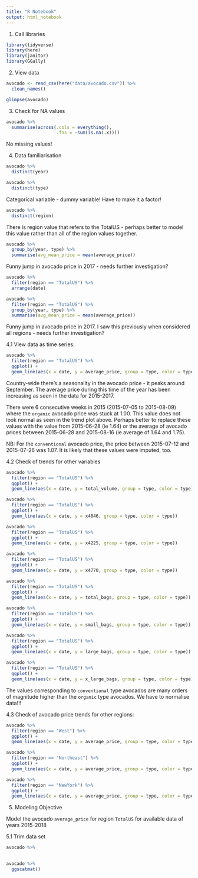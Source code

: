 ```yaml
---
title: "R Notebook"
output: html_notebook
---
```



1. Call libraries
```r
library(tidyverse)
library(here)
library(janitor)
library(GGally)
```



2. View data
```r
avocado <- read_csv(here("data/avocado.csv")) %>% 
  clean_names()

glimpse(avocado)
```

3. Check for NA values
```r
avocado %>% 
  summarise(across(.cols = everything(),
                   .fns = ~sum(is.na(.x))))

```
No missing values!



4. Data familiarisation

```r
avocado %>% 
  distinct(year)
```

```r
avocado %>% 
  distinct(type)
```
Categorical variable - dummy variable! Have to make it a factor!


```r
avocado %>% 
  distinct(region)
```
There is region value that refers to the TotalUS - perhaps better to model this value rather than all of the region values together.



```r
avocado %>% 
  group_by(year, type) %>% 
  summarise(avg_mean_price = mean(average_price))
```
Funny jump in avocado price in 2017 - needs further investigation?


```r
avocado %>% 
  filter(region == "TotalUS") %>% 
  arrange(date)
```

```r
avocado %>% 
  filter(region == "TotalUS") %>%
  group_by(year, type) %>% 
  summarise(avg_mean_price = mean(average_price))
```
Funny jump in avocado price in 2017. I saw this previously when considered all regions - needs further investigation?



4.1 View data as time series:

```r
avocado %>% 
  filter(region == "TotalUS") %>%
  ggplot() +
  geom_line(aes(x = date, y = average_price, group = type, color = type))
```
Country-wide there's a seasonality in the avocado price - it peaks around September. The average price during this time of the year has been increasing as seen in the data for 2015-2017.

There were 6 consecutive weeks in 2015 (2015-07-05	to 2015-08-09) where the ``organic`` avocado price was stuck at 1.00. This value does not look normal as seen in the trend plot above. Perhaps better to replace these values with the value from 2015-06-28	(ie 1.64) or the average of avocado prices between 2015-06-28 and 2015-08-16	(ie average of 1.64 and 1.75).

NB: For the ``conventional`` avocado price, the price between 2015-07-12 and 2015-07-26 was 1.07. It is likely that these values were imputed, too.	


4.2 Check of trends for other variables
```r
avocado %>% 
  filter(region == "TotalUS") %>%
  ggplot() +
  geom_line(aes(x = date, y = total_volume, group = type, color = type))
```
```r
avocado %>% 
  filter(region == "TotalUS") %>%
  ggplot() +
  geom_line(aes(x = date, y = x4046, group = type, color = type))
```

```r
avocado %>% 
  filter(region == "TotalUS") %>%
  ggplot() +
  geom_line(aes(x = date, y = x4225, group = type, color = type))
```

```r
avocado %>% 
  filter(region == "TotalUS") %>%
  ggplot() +
  geom_line(aes(x = date, y = x4770, group = type, color = type))
```

```r
avocado %>% 
  filter(region == "TotalUS") %>%
  ggplot() +
  geom_line(aes(x = date, y = total_bags, group = type, color = type))
```

```r
avocado %>% 
  filter(region == "TotalUS") %>%
  ggplot() +
  geom_line(aes(x = date, y = small_bags, group = type, color = type))
```
```r
avocado %>% 
  filter(region == "TotalUS") %>%
  ggplot() +
  geom_line(aes(x = date, y = large_bags, group = type, color = type))
```

```r
avocado %>% 
  filter(region == "TotalUS") %>%
  ggplot() +
  geom_line(aes(x = date, y = x_large_bags, group = type, color = type))
```

The values corresponding to ``conventional`` type avocados are many orders of magnitude higher than the ``organic`` type avocados. We have to normalise data!!!



4.3 Check of avocado price trends for other regions:
```r
avocado %>% 
  filter(region == "West") %>%
  ggplot() +
  geom_line(aes(x = date, y = average_price, group = type, color = type))
```

```r
avocado %>% 
  filter(region == "Northeast") %>%
  ggplot() +
  geom_line(aes(x = date, y = average_price, group = type, color = type))
```

```r
avocado %>% 
  filter(region == "NewYork") %>%
  ggplot() +
  geom_line(aes(x = date, y = average_price, group = type, color = type))
```

5. Modeling Objective 

Model the avocado `` average_price`` for region ``TotalUS`` for available data of years 2015-2018


5.1 Trim data set
```r
avocado %>% 
  
```



```r
avocado %>%
  ggscatmat()
```

